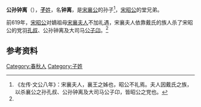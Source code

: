 {{Infobox 先秦人物
|image       = 
|姓= [[子姓|子]]
|名= 钟离
|shi        = 
|zi          = 
|hao         = 
|job         = 
|nickname    = 
|nickzi      = 
|posthumous  = 
|国家= [[宋国|宋国]]
|名称= 公孙钟离
|hometown    = 
|birth       = 
|death       = 
|honor       = 
|honor2      = 
|spouse       = 
|children      = 
}}
'''公孙钟离'''（{{bd|？||前619年||}}），[[子姓|'''子'''姓]]，名'''钟离'''，是[[宋襄公|宋襄公]]的孙子<ref name=autogenerated1>《左传·文公八年》：宋襄夫人，襄王之姊也，昭公不礼焉。夫人因戴氏之族，以杀襄公之孙孔叔、公孙钟离及大司马公子卬，皆昭公之党也。</ref>，[[宋昭公|宋昭公]]的堂兄弟。

前619年，[[宋昭公|宋昭公]]对嫡祖母[[宋襄夫人|宋襄夫人]]不加礼遇，宋襄夫人依靠戴氏的族人杀了宋昭公的党羽[[孔叔_(宋国)|孔叔]]、公孙钟离及大司马[[公子卬_(宋国)|公子卬]]。<ref name=autogenerated1 />

== 参考资料 ==
{{reflist}}

[[Category:春秋人|Category:春秋人]]
[[Category:子姓|Category:子姓]]